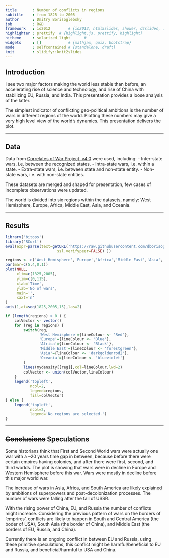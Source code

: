 ```yaml
---
title       : Number of conflicts in regions
subtitle    : from 1825 to 2005
author      : Dmitry Borisoglebsky
job         : R&D
framework   : io2012        # {io2012, html5slides, shower, dzslides, ...}
highlighter : prettify  # {highlight.js, prettify, highlight}
hitheme     : solarized_light      # 
widgets     : []            # {mathjax, quiz, bootstrap}
mode        : selfcontained # {standalone, draft}
knit        : slidify::knit2slides
---
```


## Introduction

I see two major factors making the world less stable than before, an accelerating rise of science and technology, and rise of China with stabilizing EU, Russia, and India. This presentation provides a loose analysis of the latter.

The simplest indicator of conflicting geo-political ambitions is the number of wars in different regions of the world. Plotting these numbers may give a very high level view of the world's dynamics. This presentation delivers the plot.

--- 

## Data

Data from <a href="http://www.correlatesofwar.org/COW2%20Data/WarData_NEW/WarList_NEW.html">Correlates of War Project, v4.0</a> were used, including:
- Inter-state wars, i.e. between the recognized states.
- Intra-state wars, i.e. within a state.
- Extra-state wars, i.e. between state and non-state entity.
- Non-state wars, i.e. with <span title="Previously, the Correlates of War (COW) Project has examined only wars that involved the government of a member of the interstate system (a state) in one form or another. The inclusion of non-state wars in the data presented here represents an attempt to broaden our understanding of war by including wars between or among non-state entities. Such entities include governments of other types of geopolitical units (GPUs), such as dependencies or non-state autonomous entities, that do not meet the criteria of system membership. They also might involve nonterritorial entities (NTEs) or non-state armed groups (NSAs) that have no defined territorial base.">non-state entities.</span>

These datasets are merged and shaped for presentation, few cases of incomplete observations were updated.

The world is divided into six regions within the datasets, namely: West Hemisphere, Europe, Africa, Middle East, Asia, and Oceania.

--- 

## Results


```r
library('bitops')
library('RCurl')
eval(expr=parse(text=getURL('https://raw.githubusercontent.com/dborisog/visNoConflictsApp/master/df_list.R',
                       ssl.verifypeer=FALSE) ))

regions <- c('West Hemisphere','Europe','Africa','Middle East','Asia','Oceania')
par(mar=c(5,4,0,1))
plot(NULL,
     xlim=c(1825,2005),
     ylim=c(0,115),
     xlab='Time',
     ylab='No of wars',
     main='',
     xaxt='n'
)
axis(1,at=seq(1825,2005,15),las=2)

if (length(regions) > 0 ) {
    colVector <- vector()
    for (reg in regions) {
        switch(reg,
               'West Hemisphere'={lineColour <- 'Red'},
               'Europe'={lineColour <- 'Blue'},
               'Africa'={lineColour <- 'Black'},
               'Middle East'={lineColour <- 'forestgreen'},
               'Asia'={lineColour <- 'darkgoldenrod2'},
               'Oceania'={lineColour <- 'blueviolet'}
        )
        lines(mydensity[[reg]],col=lineColour,lwd=2)
        colVector <- union(colVector,lineColour)
    }
    legend('topleft',
           ncol=2,
           legend=regions,
           fill=colVector)
} else {
    legend('topleft',
           ncol=2,
           legend='No regions are selected.')
}
```

--- 

## <del>Conclusions</del> Speculations

Some historians think that First and Second World wars were actually one war with a ~20 years time gap in between, because before there were certain empires having colonies, and after there were first, second, and third worlds. The plot is showing that wars were in decline in Europe and Western Hemisphere before this war. Wars were mostly in decline before this major world war.

The increase of wars in Asia, Africa, and South America are likely explained by ambitions of superpowers and post-decolonization processes. The number of wars were falling after the fall of USSR.

With the rising power of China, EU, and Russia the number of conflicts might increase. Considering the previous pattern of wars on the borders of 'emprires', conflicts are likely to happen in South and Central America (the boder of USA), South Asia (the border of China), and Middle East (the borders of EU, Russia, and China).

Currently there is an ongoing conflict in between EU and Russia, using these primitive speculations, this conflict might be harmful/beneficial to EU and Russia, and beneficial/harmful to USA and China. 
